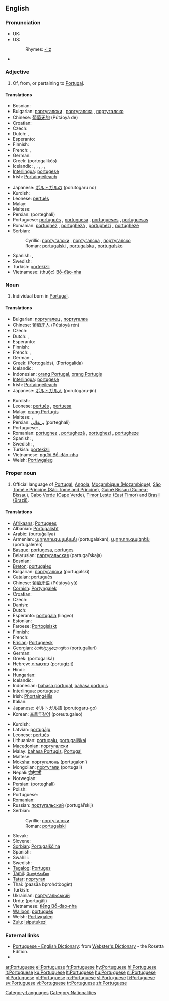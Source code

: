 {{interwiktionary|code=pt}}
==English==

{{wikipedia}}

===Pronunciation===
* UK: {{IPA|/ˈpɔtʃəgiːz/}}
* US: {{IPA|/ˈpɔɹtʃəgiːz/}}
*: Rhymes: [[Rhymes:English:-iːz|-iːz]]
* {{audio|en-uk-Portuguese.ogg|Audio (UK)}}

===Adjective===
{{en-adj|-}}

# Of, from, or pertaining to [[Portugal]].

====Translations====
{{trans-top|of or relating to Portugal}}
* Bosnian: {{t-|bs|portugalski|m}}
* Bulgarian: [[португалски]] {{m}}, [[португалска]] {{f}}, [[португалско]] {{n}}
* Chinese: [[葡萄牙的]] (Pútáoyá de)
* Croatian: {{t-|hr|portugalski|m}}
* Czech: {{t+|cs|portugalský|m}}
* Dutch: {{t+|nl|Portugees}}, {{t+|nl|Portugese}}
* Esperanto: {{t+|eo|portugala|xs=Esperanto}}
* Finnish: {{t+|fi|portugalilainen}}
* French: {{t+|fr|portugais|m}}, {{t+|fr|portugaise|f}}
* German: {{t+|de|portugiesisch}}
* Greek: {{t+|el|πορτογαλικός|sc=Grek}}  (portogalikós)
* Icelandic: {{t+|is|portúgalskur|m}}, {{t-|is|portúgalsk|f}}, {{t-|is|portúgalskt|n}}, {{t-|is|portúgalskir|m|p}}, {{t-|is|portúgalskar|f|p}}, {{t-|is|portúgalsk|n|p}}
* [[Interlingua]]: [[portugese]]
* Irish: [[Portaingéileach]]
{{trans-mid}}
* Japanese: [[ポルトガル]]の (porutogaru no)
* Kurdish: {{t+|ku|portugalî}}
* Leonese: [[pertués]]
* Malay: {{t-|ms|Portugis|xs=Malay}}
* Maltese: {{t-|mt|Portugiż|m|xs=Maltese}}
* Persian: {{fa-Arab|[[پرتغالی]]}} (porteghali)
* Portuguese: [[português]] {{m}}, [[portuguesa]] {{f}}, [[portugueses]] {{p}}, [[portuguesas]] {{f|p}}
* Romanian: [[portughez]] {{m}}, [[portugheză]] {{f}}, [[portughezi]] {{p}}, [[portugheze]] {{f|p}}
* Serbian:
*: Cyrillic: [[португалски#Serbian|португалски]] {{m}}, [[португалска]] {{f}}, [[португалско]] {{n}}
*: Roman: [[portugalski#Serbian|portugalski]] {{m}}, [[portugalska]] {{f}}, [[portugalsko]] {{n}}
* Spanish: {{t+|es|portugués|m}}, {{t-|es|portuguesa|f}}
* Swedish: {{t+|sv|portugisisk}}
* Turkish: [[portekizli]] {{m|f}}
* Vietnamese: (thuộc) [[Bồ-đào-nha]]
{{trans-bottom}}

===Noun===
{{en-noun|-}}

# Individual born in [[Portugal]].

====Translations====
{{trans-top|a native of Portugal}}
* Bulgarian: [[португалец]] {{m}}, [[португалка]] {{f}}
* Chinese: [[葡萄牙人]] (Pútáoyá rén)
* Czech: {{t-|cs|Portugalec|m}}
* Dutch: {{t+|nl|Portugees|m}}, {{t+|nl|Portugese|f}}
* Esperanto: {{t-|eo|portugalo|xs=Esperanto}}
* Finnish: {{t+|fi|portugalilainen}}
* French: {{t+|fr|Portugais|m}}, {{t+|fr|Portugaise|f}}
* German: {{t+|de|Portugiese|m}}, {{t+|de|Portugiesin|f}}
* Greek: {{t+|el|Πορτογάλος|m|sc=Grek}} (Portogalós), {{t|el|Πορτογαλίδα|f|sc=Grek}} (Portogalída)
* Icelandic: {{t-|is|Portúgali|m}}
* Indonesian: [[orang Portugal]], [[orang Portugis]]
* [[Interlingua]]: [[portugese]]
* Irish: [[Portaingéileach]]
* Japanese: [[ポルトガル人]] (porutogaru-jin)
{{trans-mid}}
* Kurdish: {{t+|ku|portugalî|m|f}}
* Leonese: [[pertués]] {{m}}, [[pertuesa]] {{f}}
* Malay: [[orang Portugis]]
* Maltese: {{t-|mt|Portugiż|m|xs=Maltese}}, {{t-|mt|Portugiża|f|xs=Maltese}}
* Persian: [[پرتغالی]] (porteghali)
* Portuguese: {{t+|pt|português|m}}, {{t+|pt|portuguesa|f}}
* Romanian: [[portughez]] {{m}}, [[portugheză]] {{f}}, [[portughezi]] {{p}}, [[portugheze]] {{f|p}}
* Spanish: {{t+|es|portugués|m}}, {{t-|es|portuguesa|f}}
* Swedish: {{t+|sv|portugis}}, {{t+|sv|portugisiska}}
* Turkish: [[portekizli]] {{m|f}}
* Vietnamese: [[người Bồ-đào-nha]]
* Welsh: [[Portiwgaleg]]
{{trans-bottom}}

===Proper noun===
{{en-proper noun}}

# Official language of [[w:Portugal|Portugal]], [[w:Angola|Angola]], [[w:Mozambique|Moçambique (Mozambique)]], [[w:São Tomé and Príncipe|São Tomé e Príncipe (São Tomé and Príncipe)]], [[w:Guinea-Bissau|Guiné Bissau (Guinea-Bissau)]], [[w:Cabo Verde|Cabo Verde (Cape Verde)]], [[w:Timor Leste|Timor Leste (East Timor)]]  and [[w:Brazil|Brasil (Brazil)]].

====Translations====
{{trans-top|the language}}
* [[Afrikaans]]: [[Portugees]]
* Albanian: [[Portugalisht]]
* Arabic: {{Arab|[[برتغالية]]}} (burtuğalíya) {{f}}
* Armenian: [[պորտուգալական]] (portugalakan), [[պորտուգալերեն]] (portugaleren)
* [[Basque]]: [[portugesa]], [[portuges]]
* Belarusian: [[партугальская]] (partugal’skaja)
* Bosnian: {{t-|bs|portugalski|m}}
* [[Breton]]: [[portugaleg]]
* Bulgarian: [[португалски]] (portugalski)
* [[Catalan]]: [[portuguès]]
* Chinese: [[葡萄牙语]] (Pútáoyá yǔ)
* [[Cornish]]: [[Portyngalek]]
* Croatian: {{t-|hr|portugalski|m}}
* Czech: {{t+|cs|portugalština}}
* Danish: {{t-|da|portugisisk}}
* Dutch: {{t+|nl|Portugees|n}}
* Esperanto: [[portugala]] (lingvo)
* Estonian: {{t+|et|Portugali}}
* Faroese: [[Portogisiskt]]
* Finnish: {{t+|fi|portugali}}
* French: {{t+|fr|portugais|m}}
* [[Frisian]]: [[Portugeesk]] {{n}}
* Georgian: [[პორტუგალიური]] (portugaliuri)
* German: {{t+|de|Portugiesisch|n}}
* Greek: {{t+|el|πορτογαλικά|n|p|sc=Grek}} (portogaliká)
* Hebrew: [[פורטוגזית]] (portugizit)
* Hindi: {{t-|hi|पोरच्युगीज|sc=Deva|xs=Hindi}}
* Hungarian: {{t+|hu|portugál}}
* Icelandic: {{t+|is|portúgalska|f}}
* Indonesian: [[bahasa portugal]], [[bahasa portugis]]
* [[Interlingua]]: [[portugese]]
* Irish: [[Phortaingéilís]] {{f}}
* Italian: {{t+|it|portoghese}}
* Japanese: [[ポルトガル語]] (porutogaru-go)
* Korean: [[포르투갈어]] (poreutugaleo)
{{trans-mid}}
* Kurdish: {{t+|ku|portugalî|f}}
* Latvian: [[portugāļu]]
* Leonese: [[pertués]]
* Lithuanian: [[portugalų]], [[portugališkai]]
* [[Macedonian]]: [[португалски#Macedonian|португалски]]
* Malay: [[bahasa Portugis]], [[Portugal]]
* Maltese: {{t-|mt|Il-Portugiż|xs=Maltese}}
* [[Moksha]]: [[португалонь]] (portugalon’)
* Mongolian: [[португали]] (portugali)
* Nepali: [[पोर्तुगाली]]
* Norwegian: {{t+|no|portugisisk}}
* Persian: {{fa-Arab|[[پرتغالی]]}} (porteghali)
* Polish: {{t+|pl|portugalski}}
* Portuguese: {{t+|pt|português}}
* Romanian: {{t+|ro|portugheză}}
* Russian: [[португальский]] (portugál’skij)
* Serbian:
*: Cyrillic: [[португалски#Serbian|португалски]] {{m}}
*: Roman: [[portugalski#Serbian|portugalski]] {{m}}
* Slovak: {{t-|sk|portugalský}}
* Slovene: {{t+|sl|portugalščina}}
* [[Sorbian]]: [[Portugalšćina]]
* Spanish: {{t+|es|portugués}}
* Swahili: {{t-|sw|Kireno|xs=Swahili}}
* Swedish: {{t+|sv|portugisiska}}
* [[Tagalog]]: [[Portuges]]
* [[Tamil]]: [[போர்ச்சுகீஸ]]
* [[Tatar]]: [[португал]]
* Thai: {{Thai|[[ภาษาโปรตุเกส]]}} (paasăa bprohdtòogèt)
* Turkish: {{t+|tr|Portekizce}}
* Ukrainian: [[португальський]]
* Urdu: {{ur-Arab|[[پرتگالی]]}} (portugâli)
* Vietnamese: [[tiếng Bồ-đào-nha]]
* [[Walloon]]: [[portuguès]]
* Welsh: [[Portiwgaleg]]
* [[Zulu]]: [[Isiputukezi]]
{{trans-bottom}}

===External links===
* [http://www.websters-online-dictionary.org/definition/Portuguese-english/ Portuguese - English Dictionary]: from [http://www.websters-online-dictionary.org/ Webster's Dictionary] - the Rosetta Edition.
* {{ethnologue|code=por}}

[[Category:Languages]]
[[Category:Nationalities]]

[[ar:Portuguese]]
[[el:Portuguese]]
[[fr:Portuguese]]
[[hy:Portuguese]]
[[hi:Portuguese]]
[[it:Portuguese]]
[[ku:Portuguese]]
[[lt:Portuguese]]
[[hu:Portuguese]]
[[nl:Portuguese]]
[[pl:Portuguese]]
[[pt:Portuguese]]
[[ro:Portuguese]]
[[sl:Portuguese]]
[[fi:Portuguese]]
[[sv:Portuguese]]
[[vi:Portuguese]]
[[tr:Portuguese]]
[[zh:Portuguese]]